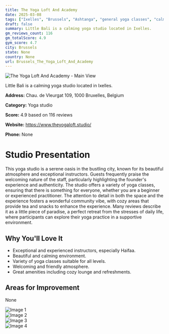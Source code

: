 ```yaml
---
title: The Yoga Loft And Academy
date: 2025-03-08
tags: ["Ixelles", "Brussels", "Ashtanga", "general yoga classes", "calm atmosphere", "community-focused", "Brussels"]  
draft: false
summary: Little Bali is a calming yoga studio located in Ixelles.
gm_reviews_count: 116
gm_totalScore: 4.9
gym_score: 4.7
city: Brussels
state: None
country: None
url: Brussels_The_Yoga_Loft_And_Academy
---
```


<div className="aspect-[16/9] relative my-8">
  <img 
    src="https://lh5.googleusercontent.com/p/AF1QipNVBSEM1h6NanE4DXCQgPJc_SWHLcnNMTP6uuSr=w1920-h1080-k-no"
    alt="The Yoga Loft And Academy - Main View"
    className="object-cover absolute inset-0 w-full h-full rounded-lg"
  />
</div>

Little Bali is a calming yoga studio located in Ixelles.

**Address:** Chau. de Vleurgat 109, 1000 Bruxelles, Belgium

**Category:** Yoga studio

**Score:** 4.9 based on 116 reviews

**Website:** https://www.theyogaloft.studio/

**Phone:** None

# Studio Presentation

This yoga studio is a serene oasis in the bustling city, known for its beautiful atmosphere and exceptional instructors. Guests frequently praise the welcoming nature of the staff, particularly highlighting the founder's experience and authenticity. The studio offers a variety of yoga classes, ensuring that there is something for everyone, whether you are a beginner or experienced practitioner. The attention to detail in both the space and the experience fosters a wonderful community vibe, with cozy areas that provide tea and snacks to enhance the experience. Many reviews describe it as a little piece of paradise, a perfect retreat from the stresses of daily life, where participants can explore their yoga practice in a supportive environment.

## Why You'll Love It

- Exceptional and experienced instructors, especially Haifaa.
- Beautiful and calming environment.
- Variety of yoga classes suitable for all levels.
- Welcoming and friendly atmosphere.
- Great amenities including cozy lounge and refreshments.

## Areas for Improvement

None

<div className="grid grid-cols-1 xl:grid-cols-2 gap-4 my-8">
<div className="aspect-[4/3] relative"><img src="https://lh5.googleusercontent.com/p/AF1QipNzxCM9Jbj20qu7cnHl0RAhg10pnjugE11hm3CS=w1920-h1080-k-no" alt="Image 1" className="object-cover absolute inset-0 w-full h-full rounded-lg" /></div>
<div className="aspect-[4/3] relative"><img src="https://lh5.googleusercontent.com/p/AF1QipM7EAc2mXwxyxRgtk09PXDZvGNMY1Vko-84OIJk=w1920-h1080-k-no" alt="Image 2" className="object-cover absolute inset-0 w-full h-full rounded-lg" /></div>
<div className="aspect-[4/3] relative"><img src="https://lh5.googleusercontent.com/p/AF1QipOMIdS8JFSoOrpA4fIOTQ90lubfEFdNwD6iGDqh=w1920-h1080-k-no" alt="Image 3" className="object-cover absolute inset-0 w-full h-full rounded-lg" /></div>
<div className="aspect-[4/3] relative"><img src="https://lh5.googleusercontent.com/p/AF1QipM2oGlkTblK8uDhbDy_ii8c2qft30xTZwRpb6s-=w1920-h1080-k-no" alt="Image 4" className="object-cover absolute inset-0 w-full h-full rounded-lg" /></div>
</div>